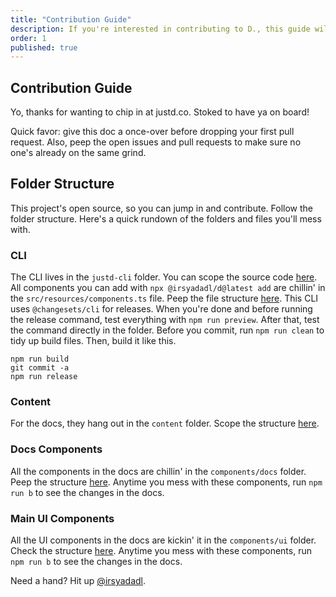 ```yaml
---
title: "Contribution Guide"
description: If you're interested in contributing to D., this guide will help you get started.
order: 1
published: true
---
```


## Contribution Guide

Yo, thanks for wanting to chip in at justd.co. Stoked to have ya on board!

Quick favor: give this doc a once-over before dropping your first pull request. Also, peep the open issues and pull requests to make sure no one's already on the same grind.

## Folder Structure
This project's open source, so you can jump in and contribute. Follow the folder structure. Here's a quick rundown of the folders and files you'll mess with.

### CLI
The CLI lives in the `justd-cli` folder. You can scope the source code [here](https://github.com/irsyadadl/justd-cli). All components you can add with `npx @irsyadadl/d@latest add` are chillin' in the `src/resources/components.ts` file. Peep the file structure [here](https://github.com/irsyadadl/justd-cli/blob/main/src/resources/components.ts). This CLI uses `@changesets/cli` for releases. When you're done and before running the release command, test everything with `npm run preview`. After that, test the command directly in the folder. Before you commit, run `npm run clean` to tidy up build files. Then, build it like this.

```
npm run build
git commit -a
npm run release
```

### Content
For the docs, they hang out in the `content` folder. Scope the structure [here](https://github.com/irsyadadl/d./tree/main/content/docs).

### Docs Components
All the components in the docs are chillin' in the `components/docs` folder. Peep the structure [here](https://github.com/irsyadadl/d./tree/main/components/docs). Anytime you mess with these components, run `npm run b` to see the changes in the docs.

### Main UI Components
All the UI components in the docs are kickin' it in the `components/ui` folder. Check the structure [here](https://github.com/irsyadadl/d./tree/main/components/ui). Anytime you mess with these components, run `npm run b` to see the changes in the docs.

Need a hand? Hit up [@irsyadadl](https://twitter.com/irsyadadl).
